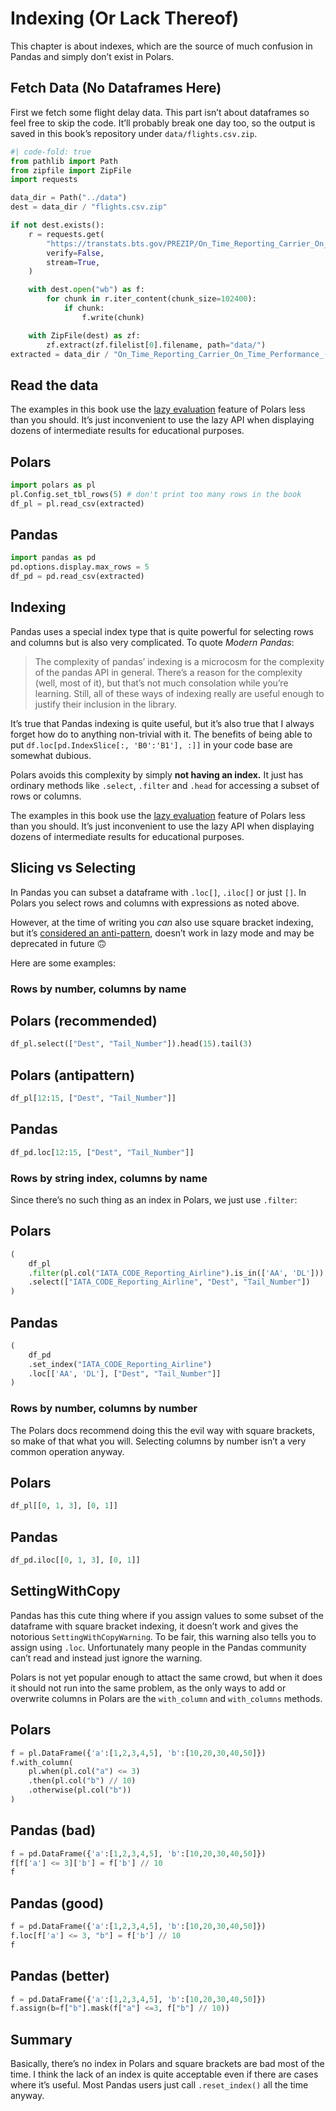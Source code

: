 # Indexing (Or Lack Thereof)

This chapter is about indexes, which are the source of much confusion in Pandas and simply don't exist in Polars.

## Fetch Data (No Dataframes Here)

First we fetch some flight delay data. This part isn't about dataframes so feel free to skip the code.
It'll probably break one day too, so the output is saved in this book's repository under `data/flights.csv.zip`.

``` python
#| code-fold: true
from pathlib import Path
from zipfile import ZipFile
import requests

data_dir = Path("../data")
dest = data_dir / "flights.csv.zip"

if not dest.exists():
    r = requests.get(
        "https://transtats.bts.gov/PREZIP/On_Time_Reporting_Carrier_On_Time_Performance_1987_present_2022_1.zip",
        verify=False,
        stream=True,
    )

    with dest.open("wb") as f:
        for chunk in r.iter_content(chunk_size=102400):
            if chunk:
                f.write(chunk)

    with ZipFile(dest) as zf:
        zf.extract(zf.filelist[0].filename, path="data/")
extracted = data_dir / "On_Time_Reporting_Carrier_On_Time_Performance_(1987_present)_2022_1.csv"
```

## Read the data

:::{.callout-tip}
The examples in this book use the [lazy evaluation](https://pola-rs.github.io/polars-book/user-guide/coming_from_pandas.html?highlight=lazy#be-lazy)
feature of Polars less than you should.
It's just inconvenient to use the lazy API when displaying dozens of intermediate results for educational purposes.
:::

::: {.panel-tabset}
## Polars

``` python
import polars as pl
pl.Config.set_tbl_rows(5) # don't print too many rows in the book
df_pl = pl.read_csv(extracted)
```

## Pandas

``` python
import pandas as pd
pd.options.display.max_rows = 5
df_pd = pd.read_csv(extracted)
```

:::

## Indexing

Pandas uses a special index type that is quite powerful for selecting rows and
columns but is also very complicated. To quote *Modern Pandas*:

> The complexity of pandas' indexing is a microcosm for the complexity of the pandas API in general. There's a reason for the complexity (well, most of it), but that's not much consolation while you're learning. Still, all of these ways of indexing really are useful enough to justify their inclusion in the library.

It's true that Pandas indexing is quite useful,
but it's also true that I always forget how do to anything non-trivial with it. The benefits of being able to put
`df.loc[pd.IndexSlice[:, 'B0':'B1'], :]]` in your code base are somewhat dubious.

Polars avoids this complexity by simply **not having an index.** 
It just has ordinary methods like `.select`, `.filter` and `.head` for accessing a subset of rows or columns.

:::{.callout-tip}
The examples in this book use the [lazy evaluation](https://pola-rs.github.io/polars-book/user-guide/coming_from_pandas.html?highlight=lazy#be-lazy)
feature of Polars less than you should.
It's just inconvenient to use the lazy API when displaying dozens of intermediate results for educational purposes.
:::

## Slicing vs Selecting

In Pandas you can subset a dataframe with `.loc[]`, `.iloc[]` or just `[]`.
In Polars you select rows and columns with expressions as noted above.

However, at the time of writing you *can* also use square bracket indexing, but it's
[considered an anti-pattern](https://pola-rs.github.io/polars-book/user-guide/howcani/selecting_data/selecting_data_indexing.html?highlight=indexing#indexing-is-an-anti-pattern-in-polars),
doesn't work in lazy mode and may be deprecated in future 🙃

Here are some examples:

### Rows by number, columns by name


::: {.panel-tabset}
## Polars (recommended)

``` python
df_pl.select(["Dest", "Tail_Number"]).head(15).tail(3)
```

## Polars (antipattern)

``` python
df_pl[12:15, ["Dest", "Tail_Number"]]
```

## Pandas

``` python
df_pd.loc[12:15, ["Dest", "Tail_Number"]]
```

:::


### Rows by string index, columns by name

Since there's no such thing as an index in Polars,
we just use `.filter`:

::: {.panel-tabset}
## Polars

``` python
(
    df_pl
    .filter(pl.col("IATA_CODE_Reporting_Airline").is_in(['AA', 'DL']))
    .select(["IATA_CODE_Reporting_Airline", "Dest", "Tail_Number"])
)
```

## Pandas

``` python
(
    df_pd
    .set_index("IATA_CODE_Reporting_Airline")
    .loc[['AA', 'DL'], ["Dest", "Tail_Number"]]
)
```

:::

### Rows by number, columns by number

The Polars docs recommend doing this the evil way with square brackets, so make of that what you will.
Selecting columns by number isn't a very common operation anyway.

::: {.panel-tabset}
## Polars

``` python
df_pl[[0, 1, 3], [0, 1]]
```

## Pandas

``` python
df_pd.iloc[[0, 1, 3], [0, 1]]
```

:::

## SettingWithCopy

Pandas has this cute thing where if you assign values to some subset of the dataframe with square bracket indexing, it doesn't work and gives the notorious `SettingWithCopyWarning`. To be fair, this warning also tells you to assign using `.loc`. Unfortunately many people in the Pandas community can't read and instead just ignore the warning.

Polars is not yet popular enough to attact the same crowd, but when it does it should not run into the same problem, as the only ways to add or overwrite columns in Polars are the `with_column` and `with_columns` methods.


::: {.panel-tabset}
## Polars

``` python
f = pl.DataFrame({'a':[1,2,3,4,5], 'b':[10,20,30,40,50]})
f.with_column(
    pl.when(pl.col("a") <= 3)
    .then(pl.col("b") // 10)
    .otherwise(pl.col("b"))
)
```

## Pandas (bad)

``` python
f = pd.DataFrame({'a':[1,2,3,4,5], 'b':[10,20,30,40,50]})
f[f['a'] <= 3]['b'] = f['b'] // 10
f
```

## Pandas (good)

``` python
f = pd.DataFrame({'a':[1,2,3,4,5], 'b':[10,20,30,40,50]})
f.loc[f['a'] <= 3, "b"] = f['b'] // 10
f
```

## Pandas (better)

``` python
f = pd.DataFrame({'a':[1,2,3,4,5], 'b':[10,20,30,40,50]})
f.assign(b=f["b"].mask(f["a"] <=3, f["b"] // 10))
```

:::


## Summary

Basically, there's no index in Polars and square brackets are bad most of the time.
I think the lack of an index is quite acceptable even if there are
cases where it's useful. Most Pandas users just call `.reset_index()`
all the time anyway.
